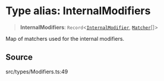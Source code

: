 # Type alias: InternalModifiers

> **InternalModifiers**: `Record`\<[`InternalModifier`](/api/latest/enumerations/InternalModifier.mdx), [`Matcher`](/api/latest/type-aliases/Matcher.mdx)[]\>

Map of matchers used for the internal modifiers.

## Source

src/types/Modifiers.ts:49
